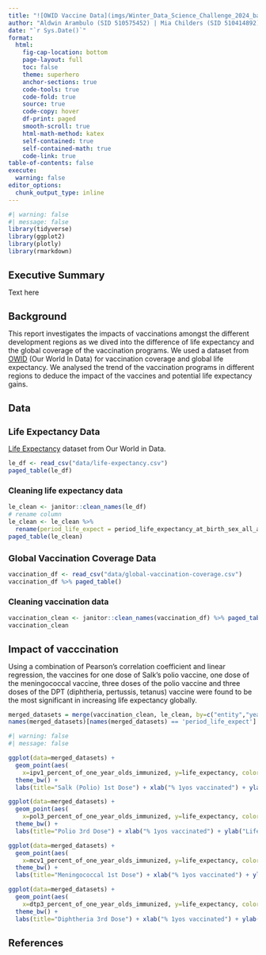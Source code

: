 ```yaml
---
title: "![OWID Vaccine Data](imgs/Winter_Data_Science_Challenge_2024_banner.png)"
author: "Aldwin Arambulo (SID 510575452) | Mia Childers (SID 510414892) | Mu-Wei Chung (SID 510611635)"
date: "`r Sys.Date()`"
format: 
  html: 
    fig-cap-location: bottom
    page-layout: full
    toc: false
    theme: superhero
    anchor-sections: true
    code-tools: true
    code-fold: true
    source: true
    code-copy: hover
    df-print: paged
    smooth-scroll: true
    html-math-method: katex
    self-contained: true
    self-contained-math: true
    code-link: true
table-of-contents: false 
execute:
  warning: false
editor_options: 
  chunk_output_type: inline
---
```


################################################

<style>
h1 {
  font-size: 20px;
  font-weight: bold;
}
h2 {
  font-size: 18px;
  font-weight: bold;
}
h3 {
  font-size: 16px;
}
}
</style>

################################################

```r
#| warning: false
#| message: false
library(tidyverse)
library(ggplot2)
library(plotly)
library(rmarkdown)
```

::: panel-tabset

# Executive Summary

Text here



# Background

This report investigates the impacts of vaccinations amongst the different development regions as we dived into the difference of life expectancy and the global coverage of the vaccination programs.  We used a dataset from [OWID](https://ourworldindata.org/) (Our World In Data) for vaccination coverage and global life expectancy.  We analysed the trend of the vaccination programs in different regions to deduce the impact of the vaccines and potential life expectancy gains.



# Data

## Life Expectancy Data

[Life Expectancy](https://ourworldindata.org/life-expectancy#all-charts) dataset from Our World in Data.

```r
le_df <- read_csv("data/life-expectancy.csv")
paged_table(le_df)
```

### Cleaning life expectancy data

```r
le_clean <- janitor::clean_names(le_df)
# rename column
le_clean <- le_clean %>% 
  rename(period_life_expect = period_life_expectancy_at_birth_sex_all_age_0)
paged_table(le_clean)
```

## Global Vaccination Coverage Data

```r
vaccination_df <- read_csv("data/global-vaccination-coverage.csv")
vaccination_df %>% paged_table()
```

### Cleaning vaccination data

```r
vaccination_clean <- janitor::clean_names(vaccination_df) %>% paged_table()
vaccination_clean
```



# Impact of vacccination

Using a combination of Pearson's correlation coefficient and linear regression, the vaccines for one dose of Salk's polio vaccine, one dose of the meningococcal vaccine, three doses of the polio vaccine and three doses of the DPT (diphtheria, pertussis, tetanus) vaccine were found to be the most significant in increasing life expectancy globally.

```r

merged_datasets = merge(vaccination_clean, le_clean, by=c("entity","year"))
names(merged_datasets)[names(merged_datasets) == 'period_life_expect'] <- 'life_expectancy'

```

```r
#| warning: false
#| message: false

ggplot(data=merged_datasets) +
  geom_point(aes(
    x=ipv1_percent_of_one_year_olds_immunized, y=life_expectancy, color=year)) +
  theme_bw() +
  labs(title="Salk (Polio) 1st Dose") + xlab("% 1yos vaccinated") + ylab("Life Expectancy")

ggplot(data=merged_datasets) +
  geom_point(aes(
    x=pol3_percent_of_one_year_olds_immunized, y=life_expectancy, color=year)) +
  theme_bw() +
  labs(title="Polio 3rd Dose") + xlab("% 1yos vaccinated") + ylab("Life Expectancy")

ggplot(data=merged_datasets) +
  geom_point(aes(
    x=mcv1_percent_of_one_year_olds_immunized, y=life_expectancy, color=year)) +
  theme_bw() +
  labs(title="Meningococcal 1st Dose") + xlab("% 1yos vaccinated") + ylab("Life Expectancy")

ggplot(data=merged_datasets) +
  geom_point(aes(
    x=dtp3_percent_of_one_year_olds_immunized, y=life_expectancy, color=year)) +
  theme_bw() +
  labs(title="Diphtheria 3rd Dose") + xlab("% 1yos vaccinated") + ylab("Life Expectancy")

```

:::

# References


